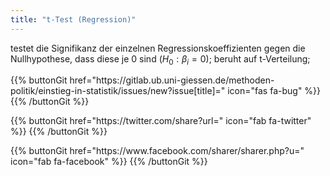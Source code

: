 ```yaml
---
title: "t-Test (Regression)"
---
```


testet die Signifikanz der einzelnen Regressionskoeffizienten gegen die Nullhypothese, dass diese je 0 sind $(H_0: \beta_i=0)$; beruht auf t-Verteilung;

{{% buttonGit href=\"https\:\/\/gitlab.ub.uni-giessen.de\/methoden-politik\/einstieg-in-statistik\/issues\/new?issue[title]=\" icon=\"fas fa-bug\" %}} {{% /buttonGit %}} 

{{% buttonGit href=\"https\:\/\/twitter.com\/share?url=\" icon=\"fab fa-twitter\" %}} {{% /buttonGit %}}

{{% buttonGit href=\"https\:\/\/www.facebook.com\/sharer\/sharer.php?u=\" icon=\"fab fa-facebook\" %}} {{% /buttonGit %}}
